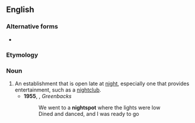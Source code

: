 {{also|night spot}}
==English==

===Alternative forms===
* {{alter|en|night spot}}

===Etymology===
{{compound|en|night|spot}}

===Noun===
{{en-noun}}

# An establishment that is open late at [[night]], especially one that provides entertainment, such as a [[nightclub]].
#* '''1955''', {{w|Ray Charles}}, ''Greenbacks''
#*: We went to a '''nightspot''' where the lights were low
#*: Dined and danced, and I was ready to go
